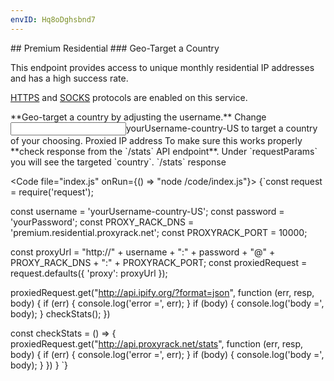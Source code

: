 ```yaml
---
envID: Hq8oDghsbnd7
---
```


<Columns>
<div>
## Premium Residential
### Geo-Target a Country 

This endpoint provides access to unique monthly residential IP addresses and has a high success rate.

[HTTPS](https://en.wikipedia.org/wiki/HTTPS) and [SOCKS](https://en.wikipedia.org/wiki/SOCKS) protocols are enabled on this service.

<Highlight lines="3">
**Geo-target a country by adjusting the username.** Change <Input line={3} >yourUsername-country-US</Input> to target a country of your choosing.
</Highlight>
<Output type="value" position={1} noContentLabel="Waiting for data" extractPath={["ip"]} >
Proxied <State entry="target" /> IP address
</Output>


<Highlight lines="21-30">
To make sure this works properly **check response from the `/stats` API endpoint**. Under `requestParams` you will see the targeted `country`.
</Highlight>
<Output type="json" position={2} expandPaths={['$','$.requestParams','$.requestParams.country']} noContentLabel="Waiting for /stats data">
`/stats` response
</Output>
</div>

<Code file="index.js" onRun={() => "node /code/index.js"}>
{`const request = require('request');

const username = 'yourUsername-country-US';
const password = 'yourPassword';
const PROXY_RACK_DNS = 'premium.residential.proxyrack.net';
const PROXYRACK_PORT = 10000;

const proxyUrl = "http://" + username + ":" + password + "@" + PROXY_RACK_DNS + ":" + PROXYRACK_PORT;
const proxiedRequest = request.defaults({ 'proxy': proxyUrl });

proxiedRequest.get("http://api.ipify.org/?format=json", function (err, resp, body) {
    if (err) {
        console.log('error =', err);
    }
    if (body) {
        console.log('body =', body);
    }
    checkStats();
})

const checkStats = () => {
    proxiedRequest.get("http://api.proxyrack.net/stats", function (err, resp, body) {
        if (err) {
            console.log('error =', err);
        }
        if (body) {
            console.log('body =', body);
        }
    })
}
`}
</Code>
</Columns>
